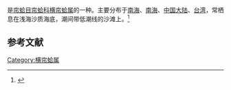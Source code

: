 {{noteTA
|T=zh-cn:纹斑巴非蛤; zh-tw:台灣橫簾蛤;
|1=zh-cn:纹斑巴非蛤; zh-tw:台灣橫簾蛤;
}}
{{Speciesbox
| name = 纹斑巴非蛤
| image = 
| image_width = 
| genus = Paphia
| species = lirata
| authority = (Philippi, 1847)
}}
{{地区用词4|start=学名：''{{lang|la|Paphia lirata}}''|cn=纹斑巴非蛤|tw=台灣橫簾蛤|as=称}}是[[帘蛤目|帘蛤目]][[帘蛤科|帘蛤科]][[横帘蛤属|横帘蛤属]]的一种。主要分布于[[南海|南海]]、[[南海|南海]]、[[中国大陆|中国大陆]]、[[台湾|台湾]]，常栖息在浅海沙质海底，潮间带低潮线的沙滩上。<ref>{{cite web|url=http://shell.sinica.edu.tw/chinese/shellbase_detail.php?science_no=2747|title=国际贝库：纹斑巴非蛤|publisher=台湾贝类资料库|accessdate=2009-08-11}}</ref>

== 参考文献 ==
{{reflist|2}}
{{Taxonbar|from=Q13997628}}

[[Category:横帘蛤属|Category:横帘蛤属]]